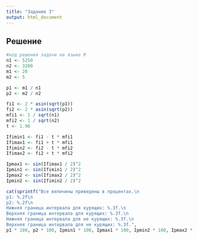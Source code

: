 ```yaml
---
title: "Задание 3"
output: html_document
---
```


## Решение

```r
#код решения задачи на языке R
n1 <- 5250
n2 <- 3200
m1 <- 20
m2 <- 5

p1 <- m1 / n1
p2 <- m2 / n2

fi1 <- 2 * asin(sqrt(p1))
fi2 <- 2 * asin(sqrt(p2))
mfi1 <- 1 / sqrt(n1)
mfi2 <- 1 / sqrt(n2)
t <- 1.96

Ifimin1 <- fi1 - t * mfi1
Ifimax1 <- fi1 + t * mfi1
Ifimin2 <- fi2 - t * mfi2
Ifimax2 <- fi2 + t * mfi2

Ipmax1 <- sin(Ifimax1 / 2)^2
Ipmin1 <- sin(Ifimin1 / 2)^2
Ipmax2 <- sin(Ifimax2 / 2)^2
Ipmin2 <- sin(Ifimin2 / 2)^2

cat(sprintf("Все величины приведены в процентах.\n
p1: %.2f\n
p2: %.2f\n
Нижняя граница интервала для курящих: %.3f.\n
Верхняя граница интервала для курящих: %.3f.\n
Нижняя граница интервала для не курящих: %.3f.\n
Верхняя граница интервала для не курящих: %.3f.",
p1 * 100, p2 * 100, Ipmin1 * 100, Ipmax1 * 100, Ipmin2 * 100, Ipmax2 * 100))
```